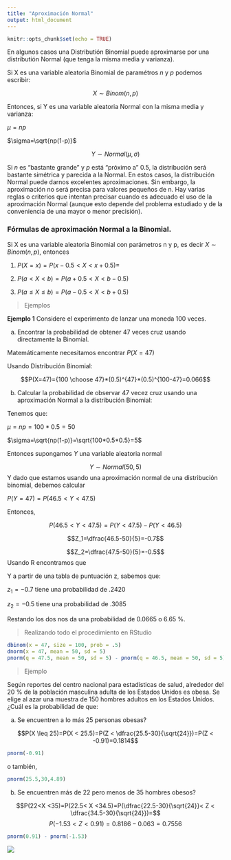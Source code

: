 ```yaml
---
title: "Aproximación Normal"
output: html_document
---
```


```r
knitr::opts_chunk$set(echo = TRUE)
```

En algunos casos una Distributión Binomial puede aproximarse por una distributión Normal (que tenga la misma media y varianza).

Si X es una variable aleatoria Binomial de paramétros $n$ y $p$ podemos escribir:

$$X \sim Binom(n,p)$$

Entonces, si Y es una variable aleatoria Normal con la misma media y varianza:

$\mu=np$

$\sigma=\sqrt{np(1-p)}$

$$Y \sim Normal(\mu,\sigma)$$

Si $n$ es "bastante grande" y $p$ está "próximo a" $0.5$, la distribución será bastante simétrica y parecida a la Normal. En estos casos, la distribución Normal puede darnos excelentes aproximaciones. Sin embargo, la aproximación no será precisa para valores pequeños de n. Hay varias reglas o criterios que intentan precisar cuando es adecuado el uso de la aproximación Normal (aunque esto depende del problema estudiado y de la conveniencia de una mayor o menor precisión). 

### Fórmulas de aproximación Normal a la Binomial.

Si X es una variable aleatoria Binomial con parámetros n y p, es decir $X \sim Binom(n,p)$, entonces

1.  $P(X=x)=P(x-0.5< X <x+0.5)=$


2.  $P(a<X <b)=P(a+0.5< X < b-0.5)$


3.  $P(a\leq X \leq b)=P(a-0.5< X <b+0.5)$


> Ejemplos


**Ejemplo 1** Considere el experimento de lanzar una moneda 100 veces.

a) Encontrar la probabilidad de obtener 47 veces cruz usando directamente la Binomial.

Matemáticamente necesitamos encontrar $P(X=47)$

Usando Distribución Binomial:


$$P(X=47)={100 \choose 47}*(0.5)^{47}*(0.5)^{100-47}=0.066$$

b) Calcular la probabilidad de observar 47 vecez cruz usando una aproximación Normal a la distribución Binomial:


Tenemos que:


$\mu=np=100*0.5=50$


$\sigma=\sqrt{np(1-p)}=\sqrt{100*0.5*0.5}=5$

Entonces supongamos $Y$ una variable aleatoria normal 

$$Y \sim Normal(50,5)$$
Y dado que estamos usando una aproximación normal de una distribución binomial, debemos calcular 


$P(Y=47)=P(46.5 < Y < 47.5)$

Entonces,

$$P(46.5 < Y < 47.5)=P(Y < 47.5) - P(Y < 46.5)$$

$$Z_1=\dfrac{46.5-50}{5}=-0.7$$

$$Z_2=\dfrac{47.5-50}{5}=-0.5$$
Usando R encontramos que 


Y a partir de una tabla de puntuación z, sabemos que:


$z_1 = -0.7$ tiene una probabilidad de .2420


$z_2 = -0.5$ tiene una probabilidad de .3085

Restando los dos nos da una probabilidad de 0.0665 o 6.65 %.

> Realizando todo el procedimiento en RStudio

```r
dbinom(x = 47, size = 100, prob = .5)
dnorm(x = 47, mean = 50, sd = 5)
pnorm(q = 47.5, mean = 50, sd = 5) - pnorm(q = 46.5, mean = 50, sd = 5)
```


> Ejemplo


Según reportes del centro nacional para estadísticas de salud, alrededor del 20 % de la población masculina adulta de los Estados Unidos es obesa. Se elige al azar una muestra de 150 hombres adultos en los Estados Unidos. ¿Cuál es la probabilidad de que: 

a) Se encuentren a lo más 25 personas obesas? 

$$P(X \leq 25)=P(X < 25.5)=P(Z < \dfrac{25.5-30}{\sqrt{24}})=P(Z < -0.91)=0.1814$$

```r
pnorm(-0.91)
```

o también,


```r
pnorm(25.5,30,4.89)
```


b) Se encuentren más de 22 pero menos de 35 hombres obesos?

$$P(22<X <35)=P(22.5< X <34.5)=P(\dfrac{22.5-30}{\sqrt{24}}< Z < \dfrac{34.5-30}{\sqrt{24}})=$$
$$P(-1.53< Z <0.91)=0.8186-0.063=0.7556$$

```r
pnorm(0.91) - pnorm(-1.53)
```



![](blanco.png)